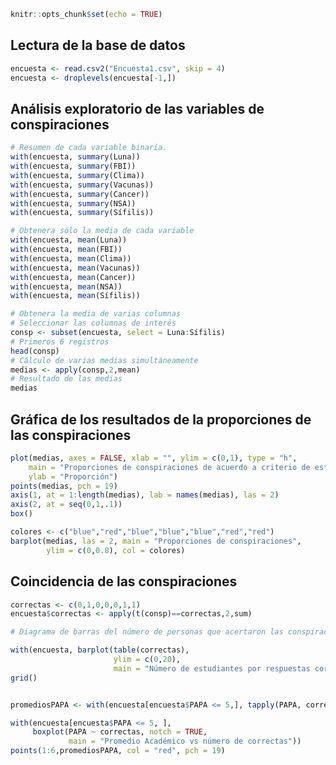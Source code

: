 ```r
knitr::opts_chunk$set(echo = TRUE)
```

## Lectura de la base de datos

```r
encuesta <- read.csv2("Encuesta1.csv", skip = 4)
encuesta <- droplevels(encuesta[-1,])
```

## Análisis exploratorio de las variables de conspiraciones

```r
# Resumen de cada variable binaria.
with(encuesta, summary(Luna))
with(encuesta, summary(FBI))
with(encuesta, summary(Clima))
with(encuesta, summary(Vacunas))
with(encuesta, summary(Cancer))
with(encuesta, summary(NSA))
with(encuesta, summary(Sífilis))

# Obtenera sólo la media de cada variable
with(encuesta, mean(Luna))
with(encuesta, mean(FBI))
with(encuesta, mean(Clima))
with(encuesta, mean(Vacunas))
with(encuesta, mean(Cancer))
with(encuesta, mean(NSA))
with(encuesta, mean(Sífilis))

# Obtenera la media de varias columnas
# Seleccionar las columnas de interés
consp <- subset(encuesta, select = Luna:Sífilis)
# Primeros 6 registros
head(consp)
# Cálculo de varias medias simultáneamente
medias <- apply(consp,2,mean)
# Resultado de las medias
medias
```

## Gráfica de los resultados de la proporciones de las conspiraciones

```r
plot(medias, axes = FALSE, xlab = "", ylim = c(0,1), type = "h",
    main = "Proporciones de conspiraciones de acuerdo a criterio de estudiantes",
    ylab = "Proporción")
points(medias, pch = 19)
axis(1, at = 1:length(medias), lab = names(medias), las = 2)
axis(2, at = seq(0,1,.1))
box()
```

```r
colores <- c("blue","red","blue","blue","blue","red","red")
barplot(medias, las = 2, main = "Proporciones de conspiraciones",
        ylim = c(0,0.8), col = colores)
```


##  Coincidencia de las conspiraciones
```r
correctas <- c(0,1,0,0,0,1,1)
encuesta$correctas <- apply(t(consp)==correctas,2,sum)

# Diagrama de barras del número de personas que acertaron las conspiraciones

with(encuesta, barplot(table(correctas),
                       ylim = c(0,20),
                       main = "Número de estudiantes por respuestas correctas"))
grid()


promediosPAPA <- with(encuesta[encuesta$PAPA <= 5,], tapply(PAPA, correctas, mean))

with(encuesta[encuesta$PAPA <= 5, ], 
     boxplot(PAPA ~ correctas, notch = TRUE,
             main = "Promedio Académico vs número de correctas"))
points(1:6,promediosPAPA, col = "red", pch = 19)
```



